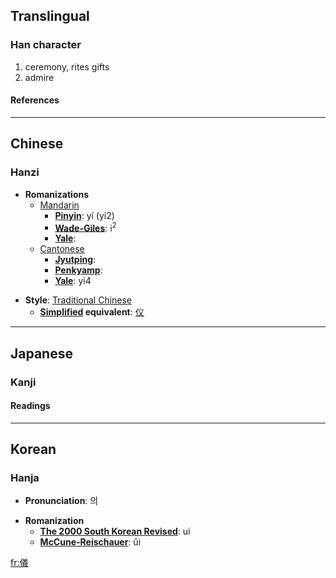 {{see|仪}}

==Translingual==
===Han character===
{{Han char|rad=人|as=13|sn=15|four=2825<sub>3</sub>|canj=人廿土戈 (OTGI)}}
# ceremony, rites gifts
# admire
====References====
{{Han ref|kx=0118.210|dkj=01172|dj=0251.050|hdz=10228.020|uh=5100|ud=20736|bh=BBF6|bd=48118}}
----

==Chinese==
===Hanzi===


* '''Romanizations'''
** [[Mandarin]]
*** '''[[Pinyin]]''': yí (yi2)
*** '''[[Wade-Giles]]''': i<sup>2</sup>
*** '''[[Yale]]''': 
**[[Cantonese]]
***'''[[Jyutping]]''':
***'''[[Penkyamp]]''': 
***'''[[Yale]]''': yi4

* '''Style''': [[Traditional Chinese]] 
** '''[[Simplified Chinese|Simplified]] equivalent''': [[仪]]


----
==Japanese==
===Kanji===
{{ja-kanji|grade=|rs=人13}}
====Readings====
{{ja-readings|on=[[ぎ]] (gi)|kun=[[よい]] (yoi), [[のり]] (nori)}}


----
==Korean==
===Hanja===

* '''Pronunciation''': 의

* '''Romanization'''
** '''[[The 2000 South Korean Revised Romanization|The 2000 South Korean Revised]]''': ui
** '''[[McCune-Reischauer]]''': ŭi


[[fr:儀]]